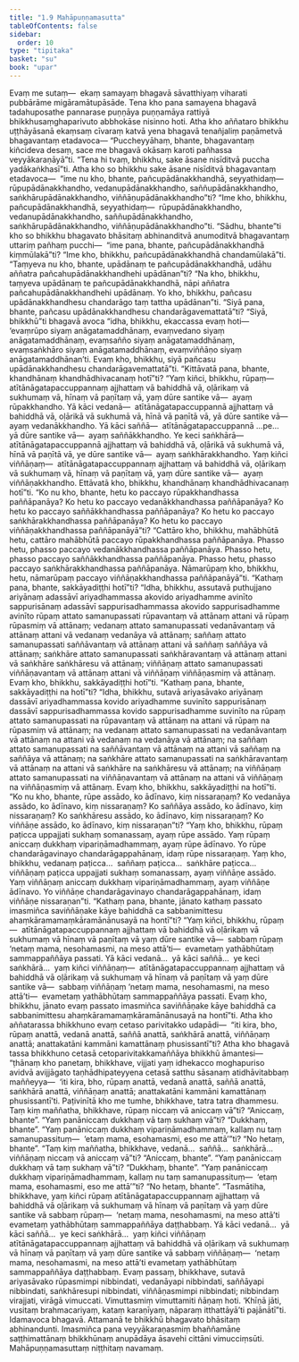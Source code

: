 ```yaml
---
title: "1.9 Mahāpuṇṇamasutta"
tableOfContents: false
sidebar:
  order: 10
type: "tipitaka"
basket: "su"
book: "upar"
---
```



<DynamicBreadcrumb />

<Division number="85" book="upar">

<Paragraph number="198" book="upar">
Evaṃ me sutaṃ—  ekaṃ samayaṃ bhagavā sāvatthiyaṃ viharati pubbārāme migāramātupāsāde. Tena kho pana samayena bhagavā tadahuposathe pannarase puṇṇāya puṇṇamāya rattiyā bhikkhusaṃghaparivuto abbhokāse nisinno hoti. Atha kho aññataro bhikkhu uṭṭhāyāsanā ekaṃsaṃ cīvaraṃ katvā yena bhagavā tenañjaliṃ paṇāmetvā bhagavantaṃ etadavoca—
</Paragraph>

<Paragraph number="199" book="upar">
“Puccheyyāhaṃ, bhante, bhagavantaṃ kiñcideva desaṃ, sace me bhagavā okāsaṃ karoti pañhassa veyyākaraṇāyā”ti. “Tena hi tvaṃ, bhikkhu, sake āsane nisīditvā puccha yadākaṅkhasī”ti.
</Paragraph>

</Division>
<Division number="86" book="upar">

<Paragraph number="200" book="upar">
Atha kho so bhikkhu sake āsane nisīditvā bhagavantaṃ etadavoca—  “ime nu kho, bhante, pañcupādānakkhandhā, seyyathidaṃ—  rūpupādānakkhandho, vedanupādānakkhandho, saññupādānakkhandho, saṅkhārupādānakkhandho, viññāṇupādānakkhandho”ti? “Ime kho, bhikkhu, pañcupādānakkhandhā, seyyathidaṃ—  rūpupādānakkhandho, vedanupādānakkhandho, saññupādānakkhandho, saṅkhārupādānakkhandho, viññāṇupādānakkhandho”ti.
</Paragraph>

<Paragraph number="201" book="upar">
“Sādhu, bhante”ti kho so bhikkhu bhagavato bhāsitaṃ abhinanditvā anumoditvā bhagavantaṃ uttariṃ pañhaṃ pucchi—  “ime pana, bhante, pañcupādānakkhandhā kiṃmūlakā”ti? “Ime kho, bhikkhu, pañcupādānakkhandhā chandamūlakā”ti. “Taṃyeva nu kho, bhante, upādānaṃ te pañcupādānakkhandhā, udāhu aññatra pañcahupādānakkhandhehi upādānan”ti? “Na kho, bhikkhu, taṃyeva upādānaṃ te pañcupādānakkhandhā, nāpi aññatra pañcahupādānakkhandhehi upādānaṃ. Yo kho, bhikkhu, pañcasu upādānakkhandhesu chandarāgo taṃ tattha upādānan”ti.
</Paragraph>

<Paragraph number="202" book="upar">
“Siyā pana, bhante, pañcasu upādānakkhandhesu chandarāgavemattatā”ti? “Siyā, bhikkhū”ti bhagavā avoca “idha, bhikkhu, ekaccassa evaṃ hoti—  ‘evaṃrūpo siyaṃ anāgatamaddhānaṃ, evaṃvedano siyaṃ anāgatamaddhānaṃ, evaṃsañño siyaṃ anāgatamaddhānaṃ, evaṃsaṅkhāro siyaṃ anāgatamaddhānaṃ, evaṃviññāṇo siyaṃ anāgatamaddhānan’ti. Evaṃ kho, bhikkhu, siyā pañcasu upādānakkhandhesu chandarāgavemattatā”ti.
</Paragraph>

<Paragraph number="203" book="upar">
“Kittāvatā pana, bhante, khandhānaṃ khandhādhivacanaṃ hotī”ti? “Yaṃ kiñci, bhikkhu, rūpaṃ—  atītānāgatapaccuppannaṃ ajjhattaṃ vā bahiddhā vā, oḷārikaṃ vā sukhumaṃ vā, hīnaṃ vā paṇītaṃ vā, yaṃ dūre santike vā—  ayaṃ rūpakkhandho. Yā kāci vedanā—  atītānāgatapaccuppannā ajjhattaṃ vā bahiddhā vā, oḷārikā vā sukhumā vā, hīnā vā paṇītā vā, yā dūre santike vā—  ayaṃ vedanākkhandho. Yā kāci saññā—  atītānāgatapaccuppannā …pe…  yā dūre santike vā—  ayaṃ saññākkhandho. Ye keci saṅkhārā—  atītānāgatapaccuppannā ajjhattaṃ vā bahiddhā vā, oḷārikā vā sukhumā vā, hīnā vā paṇītā vā, ye dūre santike vā—  ayaṃ saṅkhārakkhandho. Yaṃ kiñci viññāṇaṃ—  atītānāgatapaccuppannaṃ ajjhattaṃ vā bahiddhā vā, oḷārikaṃ vā sukhumaṃ vā, hīnaṃ vā paṇītaṃ vā, yaṃ dūre santike vā—  ayaṃ viññāṇakkhandho. Ettāvatā kho, bhikkhu, khandhānaṃ khandhādhivacanaṃ hotī”ti.
</Paragraph>

<Paragraph number="204" book="upar">
“Ko nu kho, bhante, hetu ko paccayo rūpakkhandhassa paññāpanāya? Ko hetu ko paccayo vedanākkhandhassa paññāpanāya? Ko hetu ko paccayo saññākkhandhassa paññāpanāya? Ko hetu ko paccayo saṅkhārakkhandhassa paññāpanāya? Ko hetu ko paccayo viññāṇakkhandhassa paññāpanāyā”ti?
</Paragraph>

<Paragraph number="205" book="upar">
“Cattāro kho, bhikkhu, mahābhūtā hetu, cattāro mahābhūtā paccayo rūpakkhandhassa paññāpanāya. Phasso hetu, phasso paccayo vedanākkhandhassa paññāpanāya. Phasso hetu, phasso paccayo saññākkhandhassa paññāpanāya. Phasso hetu, phasso paccayo saṅkhārakkhandhassa paññāpanāya. Nāmarūpaṃ kho, bhikkhu, hetu, nāmarūpaṃ paccayo viññāṇakkhandhassa paññāpanāyā”ti.
</Paragraph>

</Division>
<Division number="87" book="upar">

<Paragraph number="206" book="upar">
“Kathaṃ pana, bhante, sakkāyadiṭṭhi hotī”ti? “Idha, bhikkhu, assutavā puthujjano ariyānaṃ adassāvī ariyadhammassa akovido ariyadhamme avinīto sappurisānaṃ adassāvī sappurisadhammassa akovido sappurisadhamme avinīto rūpaṃ attato samanupassati rūpavantaṃ vā attānaṃ attani vā rūpaṃ rūpasmiṃ vā attānaṃ; vedanaṃ attato samanupassati vedanāvantaṃ vā attānaṃ attani vā vedanaṃ vedanāya vā attānaṃ; saññaṃ attato samanupassati saññāvantaṃ vā attānaṃ attani vā saññaṃ saññāya vā attānaṃ; saṅkhāre attato samanupassati saṅkhāravantaṃ vā attānaṃ attani vā saṅkhāre saṅkhāresu vā attānaṃ; viññāṇaṃ attato samanupassati viññāṇavantaṃ vā attānaṃ attani vā viññāṇaṃ viññāṇasmiṃ vā attānaṃ. Evaṃ kho, bhikkhu, sakkāyadiṭṭhi hotī”ti.
</Paragraph>

<Paragraph number="207" book="upar">
“Kathaṃ pana, bhante, sakkāyadiṭṭhi na hotī”ti? “Idha, bhikkhu, sutavā ariyasāvako ariyānaṃ dassāvī ariyadhammassa kovido ariyadhamme suvinīto sappurisānaṃ dassāvī sappurisadhammassa kovido sappurisadhamme suvinīto na rūpaṃ attato samanupassati na rūpavantaṃ vā attānaṃ na attani vā rūpaṃ na rūpasmiṃ vā attānaṃ; na vedanaṃ attato samanupassati na vedanāvantaṃ vā attānaṃ na attani vā vedanaṃ na vedanāya vā attānaṃ; na saññaṃ attato samanupassati na saññāvantaṃ vā attānaṃ na attani vā saññaṃ na saññāya vā attānaṃ; na saṅkhāre attato samanupassati na saṅkhāravantaṃ vā attānaṃ na attani vā saṅkhāre na saṅkhāresu vā attānaṃ; na viññāṇaṃ attato samanupassati na viññāṇavantaṃ vā attānaṃ na attani vā viññāṇaṃ na viññāṇasmiṃ vā attānaṃ. Evaṃ kho, bhikkhu, sakkāyadiṭṭhi na hotī”ti.
</Paragraph>

</Division>
<Division number="88" book="upar">

<Paragraph number="208" book="upar">
“Ko nu kho, bhante, rūpe assādo, ko ādīnavo, kiṃ nissaraṇaṃ? Ko vedanāya assādo, ko ādīnavo, kiṃ nissaraṇaṃ? Ko saññāya assādo, ko ādīnavo, kiṃ nissaraṇaṃ? Ko saṅkhāresu assādo, ko ādīnavo, kiṃ nissaraṇaṃ? Ko viññāṇe assādo, ko ādīnavo, kiṃ nissaraṇan”ti? “Yaṃ kho, bhikkhu, rūpaṃ paṭicca uppajjati sukhaṃ somanassaṃ, ayaṃ rūpe assādo. Yaṃ rūpaṃ aniccaṃ dukkhaṃ vipariṇāmadhammaṃ, ayaṃ rūpe ādīnavo. Yo rūpe chandarāgavinayo chandarāgappahānaṃ, idaṃ rūpe nissaraṇaṃ. Yaṃ kho, bhikkhu, vedanaṃ paṭicca…  saññaṃ paṭicca…  saṅkhāre paṭicca…  viññāṇaṃ paṭicca uppajjati sukhaṃ somanassaṃ, ayaṃ viññāṇe assādo. Yaṃ viññāṇaṃ aniccaṃ dukkhaṃ vipariṇāmadhammaṃ, ayaṃ viññāṇe ādīnavo. Yo viññāṇe chandarāgavinayo chandarāgappahānaṃ, idaṃ viññāṇe nissaraṇan”ti.
</Paragraph>

</Division>
<Division number="89" book="upar">

<Paragraph number="209" book="upar">
“Kathaṃ pana, bhante, jānato kathaṃ passato imasmiñca saviññāṇake kāye bahiddhā ca sabbanimittesu ahaṃkāramamaṃkāramānānusayā na hontī”ti? “Yaṃ kiñci, bhikkhu, rūpaṃ—  atītānāgatapaccuppannaṃ ajjhattaṃ vā bahiddhā vā oḷārikaṃ vā sukhumaṃ vā hīnaṃ vā paṇītaṃ vā yaṃ dūre santike vā—  sabbaṃ rūpaṃ ‘netaṃ mama, nesohamasmi, na meso attā’ti—  evametaṃ yathābhūtaṃ sammappaññāya passati. Yā kāci vedanā…  yā kāci saññā…  ye keci saṅkhārā…  yaṃ kiñci viññāṇaṃ—  atītānāgatapaccuppannaṃ ajjhattaṃ vā bahiddhā vā oḷārikaṃ vā sukhumaṃ vā hīnaṃ vā paṇītaṃ vā yaṃ dūre santike vā—  sabbaṃ viññāṇaṃ ‘netaṃ mama, nesohamasmi, na meso attā’ti—  evametaṃ yathābhūtaṃ sammappaññāya passati. Evaṃ kho, bhikkhu, jānato evaṃ passato imasmiñca saviññāṇake kāye bahiddhā ca sabbanimittesu ahaṃkāramamaṃkāramānānusayā na hontī”ti.
</Paragraph>

</Division>
<Division number="90" book="upar">

<Paragraph number="210" book="upar">
Atha kho aññatarassa bhikkhuno evaṃ cetaso parivitakko udapādi—  “iti kira, bho, rūpaṃ anattā, vedanā anattā, saññā anattā, saṅkhārā anattā, viññāṇaṃ anattā; anattakatāni kammāni kamattānaṃ phusissantī”ti? Atha kho bhagavā tassa bhikkhuno cetasā cetoparivitakkamaññāya bhikkhū āmantesi—  “ṭhānaṃ kho panetaṃ, bhikkhave, vijjati yaṃ idhekacco moghapuriso avidvā avijjāgato taṇhādhipateyyena cetasā satthu sāsanaṃ atidhāvitabbaṃ maññeyya—  ‘iti kira, bho, rūpaṃ anattā, vedanā anattā, saññā anattā, saṅkhārā anattā, viññāṇaṃ anattā; anattakatāni kammāni kamattānaṃ phusissantī’ti. Paṭivinītā kho me tumhe, bhikkhave, tatra tatra dhammesu.
</Paragraph>

<Paragraph number="211" book="upar">
Taṃ kiṃ maññatha, bhikkhave, rūpaṃ niccaṃ vā aniccaṃ vā”ti? “Aniccaṃ, bhante”. “Yaṃ panāniccaṃ dukkhaṃ vā taṃ sukhaṃ vā”ti? “Dukkhaṃ, bhante”. “Yaṃ panāniccaṃ dukkhaṃ vipariṇāmadhammaṃ, kallaṃ nu taṃ samanupassituṃ—  ‘etaṃ mama, esohamasmi, eso me attā’”ti? “No hetaṃ, bhante”. “Taṃ kiṃ maññatha, bhikkhave, vedanā…  saññā…  saṅkhārā…  viññāṇaṃ niccaṃ vā aniccaṃ vā”ti? “Aniccaṃ, bhante”. “Yaṃ panāniccaṃ dukkhaṃ vā taṃ sukhaṃ vā”ti? “Dukkhaṃ, bhante”. “Yaṃ panāniccaṃ dukkhaṃ vipariṇāmadhammaṃ, kallaṃ nu taṃ samanupassituṃ—  ‘etaṃ mama, esohamasmi, eso me attā’”ti? “No hetaṃ, bhante”. “Tasmātiha, bhikkhave, yaṃ kiñci rūpaṃ atītānāgatapaccuppannaṃ ajjhattaṃ vā bahiddhā vā oḷārikaṃ vā sukhumaṃ vā hīnaṃ vā paṇītaṃ vā yaṃ dūre santike vā sabbaṃ rūpaṃ—  ‘netaṃ mama, nesohamasmi, na meso attā’ti evametaṃ yathābhūtaṃ sammappaññāya daṭṭhabbaṃ. Yā kāci vedanā…  yā kāci saññā…  ye keci saṅkhārā…  yaṃ kiñci viññāṇaṃ atītānāgatapaccuppannaṃ ajjhattaṃ vā bahiddhā vā oḷārikaṃ vā sukhumaṃ vā hīnaṃ vā paṇītaṃ vā yaṃ dūre santike vā sabbaṃ viññāṇaṃ—  ‘netaṃ mama, nesohamasmi, na meso attā’ti evametaṃ yathābhūtaṃ sammappaññāya daṭṭhabbaṃ. Evaṃ passaṃ, bhikkhave, sutavā ariyasāvako rūpasmimpi nibbindati, vedanāyapi nibbindati, saññāyapi nibbindati, saṅkhāresupi nibbindati, viññāṇasmimpi nibbindati; nibbindaṃ virajjati, virāgā vimuccati. Vimuttasmiṃ vimuttamiti ñāṇaṃ hoti. ‘Khīṇā jāti, vusitaṃ brahmacariyaṃ, kataṃ karaṇīyaṃ, nāparaṃ itthattāyā’ti pajānātī”ti.
</Paragraph>

<Paragraph number="212" book="upar">
Idamavoca bhagavā. Attamanā te bhikkhū bhagavato bhāsitaṃ abhinandunti. Imasmiñca pana veyyākaraṇasmiṃ bhaññamāne saṭṭhimattānaṃ bhikkhūnaṃ anupādāya āsavehi cittāni vimucciṃsūti.

</Paragraph>
</Division>

<Paragraph number="213" type="center" book="upar">
Mahāpuṇṇamasuttaṃ niṭṭhitaṃ navamaṃ.
</Paragraph>